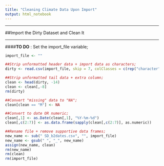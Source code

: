 ```yaml
---
title: "Cleaning Climate Data Upon Import"
output: html_notebook
---
```


***

##Import the Dirty Dataset and Clean It

***

####__TO DO__ : Set the import_file variable;

```r
import_file <- ""

##Strip unformatted header data + import data as characters;
dirty <- read.csv(import_file, skip = 7, colClasses = c(rep("character",7)), header = TRUE)

##Strip unformatted tail data + extra column;
clean <- head(dirty, -14)
clean <- clean[,-8]
rm(dirty)

##Convert "missing" data to "NA";
clean[clean == "M"] <- NA

##Convert to date OR numeric; 
clean[,1] <- as.Date(clean[,1], "%Y-%m-%d")
clean[,c(2:7)] <- as.data.frame(sapply(clean[,c(2:7)], as.numeric))

##Rename file + remove supportive data frames; 
new_name <- sub(" SD_b2dates.csv", "", import_file)
new_name <- gsub(" ", "_", new_name)
assign(new_name, clean)
rm(new_name)
rm(clean)
rm(import_file)
```